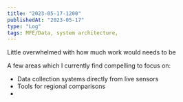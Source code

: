 ```yaml
---
title: "2023-05-17-1200"
publishedAt: "2023-05-17"
type: "Log"
tags: MFE/Data, system architecture,
---
```


Little overwhelmed with how much work would needs to be

A few areas which I currently find compelling to focus on:

- Data collection systems directly from live sensors
- Tools for regional comparisons
-
